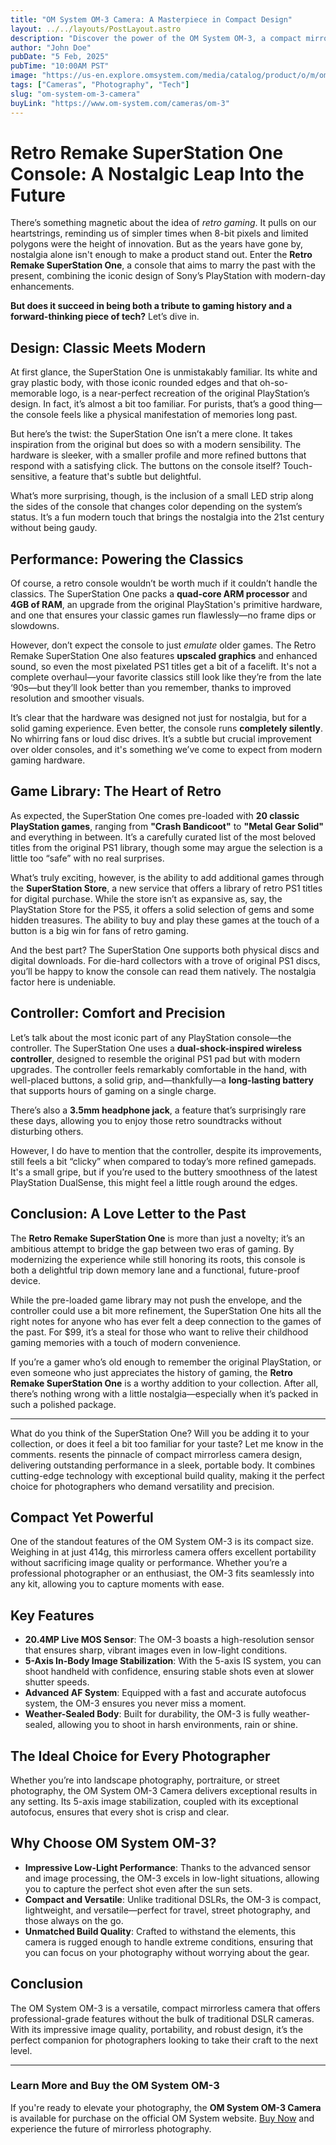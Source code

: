 ```yaml
---
title: "OM System OM-3 Camera: A Masterpiece in Compact Design"
layout: ../../layouts/PostLayout.astro
description: "Discover the power of the OM System OM-3, a compact mirrorless camera built for professionals and enthusiasts alike."
author: "John Doe"
pubDate: "5 Feb, 2025"
pubTime: "10:00AM PST"
image: "https://us-en.explore.omsystem.com/media/catalog/product/o/m/om-3-keypanel-06.webp?optimize=medium&fit=bounds&height=1080&width=1920&canvas=1920:1080"
tags: ["Cameras", "Photography", "Tech"]
slug: "om-system-om-3-camera"
buyLink: "https://www.om-system.com/cameras/om-3"
---
```


# Retro Remake SuperStation One Console: A Nostalgic Leap Into the Future

There’s something magnetic about the idea of _retro gaming_. It pulls on our heartstrings, reminding us of simpler times when 8-bit pixels and limited polygons were the height of innovation. But as the years have gone by, nostalgia alone isn't enough to make a product stand out. Enter the **Retro Remake SuperStation One**, a console that aims to marry the past with the present, combining the iconic design of Sony’s PlayStation with modern-day enhancements.

**But does it succeed in being both a tribute to gaming history and a forward-thinking piece of tech?** Let’s dive in.

## Design: Classic Meets Modern

At first glance, the SuperStation One is unmistakably familiar. Its white and gray plastic body, with those iconic rounded edges and that oh-so-memorable logo, is a near-perfect recreation of the original PlayStation’s design. In fact, it’s almost a bit too familiar. For purists, that’s a good thing—the console feels like a physical manifestation of memories long past.

But here’s the twist: the SuperStation One isn’t a mere clone. It takes inspiration from the original but does so with a modern sensibility. The hardware is sleeker, with a smaller profile and more refined buttons that respond with a satisfying click. The buttons on the console itself? Touch-sensitive, a feature that's subtle but delightful.

What’s more surprising, though, is the inclusion of a small LED strip along the sides of the console that changes color depending on the system’s status. It’s a fun modern touch that brings the nostalgia into the 21st century without being gaudy.

## Performance: Powering the Classics

Of course, a retro console wouldn’t be worth much if it couldn’t handle the classics. The SuperStation One packs a **quad-core ARM processor** and **4GB of RAM**, an upgrade from the original PlayStation's primitive hardware, and one that ensures your classic games run flawlessly—no frame dips or slowdowns.

However, don’t expect the console to just _emulate_ older games. The Retro Remake SuperStation One also features **upscaled graphics** and enhanced sound, so even the most pixelated PS1 titles get a bit of a facelift. It's not a complete overhaul—your favorite classics still look like they’re from the late ‘90s—but they’ll look better than you remember, thanks to improved resolution and smoother visuals.

It’s clear that the hardware was designed not just for nostalgia, but for a solid gaming experience. Even better, the console runs **completely silently**. No whirring fans or loud disc drives. It’s a subtle but crucial improvement over older consoles, and it's something we’ve come to expect from modern gaming hardware.

## Game Library: The Heart of Retro

As expected, the SuperStation One comes pre-loaded with **20 classic PlayStation games**, ranging from **"Crash Bandicoot"** to **"Metal Gear Solid"** and everything in between. It’s a carefully curated list of the most beloved titles from the original PS1 library, though some may argue the selection is a little too “safe” with no real surprises.

What’s truly exciting, however, is the ability to add additional games through the **SuperStation Store**, a new service that offers a library of retro PS1 titles for digital purchase. While the store isn’t as expansive as, say, the PlayStation Store for the PS5, it offers a solid selection of gems and some hidden treasures. The ability to buy and play these games at the touch of a button is a big win for fans of retro gaming.

And the best part? The SuperStation One supports both physical discs and digital downloads. For die-hard collectors with a trove of original PS1 discs, you’ll be happy to know the console can read them natively. The nostalgia factor here is undeniable.

## Controller: Comfort and Precision

Let’s talk about the most iconic part of any PlayStation console—the controller. The SuperStation One uses a **dual-shock-inspired wireless controller**, designed to resemble the original PS1 pad but with modern upgrades. The controller feels remarkably comfortable in the hand, with well-placed buttons, a solid grip, and—thankfully—a **long-lasting battery** that supports hours of gaming on a single charge.

There’s also a **3.5mm headphone jack**, a feature that’s surprisingly rare these days, allowing you to enjoy those retro soundtracks without disturbing others.

However, I do have to mention that the controller, despite its improvements, still feels a bit “clicky” when compared to today’s more refined gamepads. It's a small gripe, but if you’re used to the buttery smoothness of the latest PlayStation DualSense, this might feel a little rough around the edges.

## Conclusion: A Love Letter to the Past

The **Retro Remake SuperStation One** is more than just a novelty; it’s an ambitious attempt to bridge the gap between two eras of gaming. By modernizing the experience while still honoring its roots, this console is both a delightful trip down memory lane and a functional, future-proof device.

While the pre-loaded game library may not push the envelope, and the controller could use a bit more refinement, the SuperStation One hits all the right notes for anyone who has ever felt a deep connection to the games of the past. For $99, it’s a steal for those who want to relive their childhood gaming memories with a touch of modern convenience.

If you’re a gamer who’s old enough to remember the original PlayStation, or even someone who just appreciates the history of gaming, the **Retro Remake SuperStation One** is a worthy addition to your collection. After all, there’s nothing wrong with a little nostalgia—especially when it’s packed in such a polished package.

---

What do you think of the SuperStation One? Will you be adding it to your collection, or does it feel a bit too familiar for your taste? Let me know in the comments.
resents the pinnacle of compact mirrorless camera design, delivering outstanding performance in a sleek, portable body. It combines cutting-edge technology with exceptional build quality, making it the perfect choice for photographers who demand versatility and precision.

## Compact Yet Powerful

One of the standout features of the OM System OM-3 is its compact size. Weighing in at just 414g, this mirrorless camera offers excellent portability without sacrificing image quality or performance. Whether you’re a professional photographer or an enthusiast, the OM-3 fits seamlessly into any kit, allowing you to capture moments with ease.

## Key Features

- **20.4MP Live MOS Sensor**: The OM-3 boasts a high-resolution sensor that ensures sharp, vibrant images even in low-light conditions.
- **5-Axis In-Body Image Stabilization**: With the 5-axis IS system, you can shoot handheld with confidence, ensuring stable shots even at slower shutter speeds.
- **Advanced AF System**: Equipped with a fast and accurate autofocus system, the OM-3 ensures you never miss a moment.
- **Weather-Sealed Body**: Built for durability, the OM-3 is fully weather-sealed, allowing you to shoot in harsh environments, rain or shine.

## The Ideal Choice for Every Photographer

Whether you’re into landscape photography, portraiture, or street photography, the OM System OM-3 Camera delivers exceptional results in any setting. Its 5-axis image stabilization, coupled with its exceptional autofocus, ensures that every shot is crisp and clear.

## Why Choose OM System OM-3?

- **Impressive Low-Light Performance**: Thanks to the advanced sensor and image processing, the OM-3 excels in low-light situations, allowing you to capture the perfect shot even after the sun sets.
- **Compact and Versatile**: Unlike traditional DSLRs, the OM-3 is compact, lightweight, and versatile—perfect for travel, street photography, and those always on the go.
- **Unmatched Build Quality**: Crafted to withstand the elements, this camera is rugged enough to handle extreme conditions, ensuring that you can focus on your photography without worrying about the gear.

## Conclusion

The OM System OM-3 is a versatile, compact mirrorless camera that offers professional-grade features without the bulk of traditional DSLR cameras. With its impressive image quality, portability, and robust design, it’s the perfect companion for photographers looking to take their craft to the next level.

---

### Learn More and Buy the OM System OM-3

If you're ready to elevate your photography, the **OM System OM-3 Camera** is available for purchase on the official OM System website. [Buy Now](https://www.om-system.com/cameras/om-3) and experience the future of mirrorless photography.
